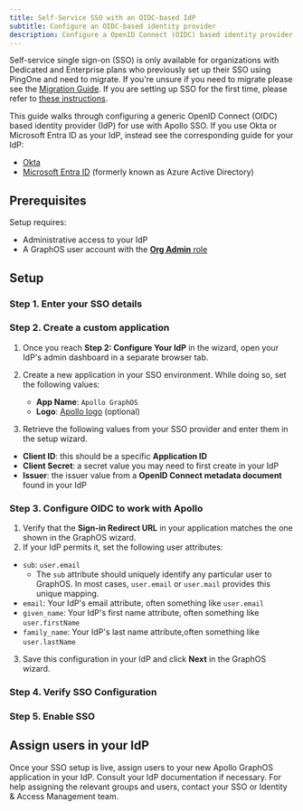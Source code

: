 ```yaml
---
title: Self-Service SSO with an OIDC-based IdP
subtitle: Configure an OIDC-based identity provider
description: Configure a OpenID Connect (OIDC) based identity provider as your Apollo GraphOS organization's SSO provider.
---
```


<PremiumFeature>

Self-service single sign-on (SSO) is only available for organizations with Dedicated and Enterprise plans who previously set up their SSO using PingOne and need to migrate.
If you're unsure if you need to migrate please see the [Migration Guide](./migration#who-needs-to-migrate).
If you are setting up SSO for the first time, please refer to [these instructions](../oidc-integration-guide).

</PremiumFeature>

This guide walks through configuring a generic OpenID Connect (OIDC) based identity provider (IdP) for use with Apollo SSO.
If you use Okta or Microsoft Entra ID as your IdP, instead see the corresponding guide for your IdP:

- [Okta](./oidc-okta)
- [Microsoft Entra ID](./oidc-microsoft-entra-id) (formerly known as Azure Active Directory)

<SSOMigrationNotice />

## Prerequisites

Setup requires:

- Administrative access to your IdP
- A GraphOS user account with the [**Org Admin** role](../members/#organization-wide-member-roles)

## Setup

<SSOSetupSteps type="OIDC" idp="application" />

<!-- vale Apollo.Headings = NO -->

### Step 1. Enter your SSO details

<SSOShareDetails type="OIDC" />

### Step 2. Create a custom application

1. Once you reach **Step 2: Configure Your IdP** in the wizard, open your IdP's admin dashboard in a separate browser tab.
2. Create a new application in your SSO environment. While doing so, set the following values:

   - **App Name**: `Apollo GraphOS`
   - **Logo**: [Apollo logo](../../../img/sso/apollo-sk-logo.png) (optional)

3. Retrieve the following values from your SSO provider and enter them in the setup wizard.

- **Client ID**: this should be a specific **Application ID**
- **Client Secret**: a secret value you may need to first create in your IdP
- **Issuer**: the issuer value from a **OpenID Connect metadata document** found in your IdP

### Step 3. Configure OIDC to work with Apollo

1. Verify that the **Sign-in Redirect URL** in your application matches the one shown in the GraphOS wizard.
2. If your IdP permits it, set the following user attributes:

- `sub`: `user.email`
  - The `sub` attribute should uniquely identify any particular user to GraphOS. In most cases, `user.email` or `user.mail` provides this unique mapping.
- `email`: Your IdP's email attribute, often something like `user.email`
- `given_name`: Your IdP's first name attribute, often something like `user.firstName`
- `family_name`: Your IdP's last name attribute,often something like `user.lastName`

3. Save this configuration in your IdP and click **Next** in the GraphOS wizard.

### Step 4. Verify SSO Configuration

<SSOVerification />

### Step 5. Enable SSO

<!-- vale Apollo.Headings = YES -->

<SSOLegacyUsers idp="your IdP" appType="application" />

## Assign users in your IdP

Once your SSO setup is live, assign users to your new Apollo GraphOS application in your IdP.
Consult your IdP documentation if necessary.
For help assigning the relevant groups and users, contact your SSO or Identity & Access Management team.

